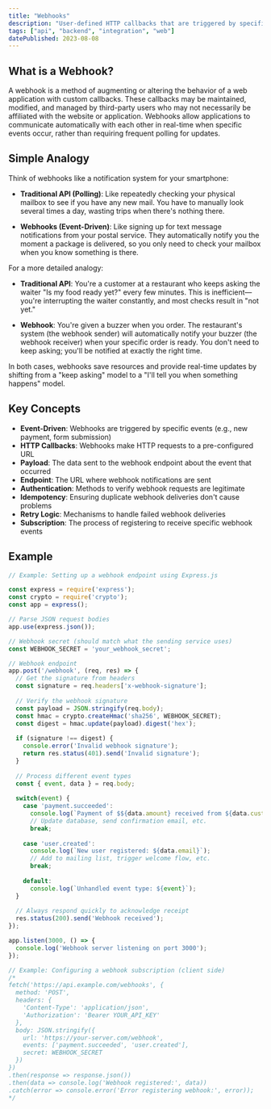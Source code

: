 ```yaml
---
title: "Webhooks"
description: "User-defined HTTP callbacks that are triggered by specific events, allowing an application to receive real-time data."
tags: ["api", "backend", "integration", "web"]
datePublished: 2023-08-08
---
```


## What is a Webhook?

A webhook is a method of augmenting or altering the behavior of a web application with custom callbacks. These callbacks may be maintained, modified, and managed by third-party users who may not necessarily be affiliated with the website or application. Webhooks allow applications to communicate automatically with each other in real-time when specific events occur, rather than requiring frequent polling for updates.

## Simple Analogy

Think of webhooks like a notification system for your smartphone:

- **Traditional API (Polling)**: Like repeatedly checking your physical mailbox to see if you have any new mail. You have to manually look several times a day, wasting trips when there's nothing there.

- **Webhooks (Event-Driven)**: Like signing up for text message notifications from your postal service. They automatically notify you the moment a package is delivered, so you only need to check your mailbox when you know something is there.

For a more detailed analogy:

- **Traditional API**: You're a customer at a restaurant who keeps asking the waiter "Is my food ready yet?" every few minutes. This is inefficient—you're interrupting the waiter constantly, and most checks result in "not yet."

- **Webhook**: You're given a buzzer when you order. The restaurant's system (the webhook sender) will automatically notify your buzzer (the webhook receiver) when your specific order is ready. You don't need to keep asking; you'll be notified at exactly the right time.

In both cases, webhooks save resources and provide real-time updates by shifting from a "keep asking" model to a "I'll tell you when something happens" model.

## Key Concepts

- **Event-Driven**: Webhooks are triggered by specific events (e.g., new payment, form submission)
- **HTTP Callbacks**: Webhooks make HTTP requests to a pre-configured URL
- **Payload**: The data sent to the webhook endpoint about the event that occurred
- **Endpoint**: The URL where webhook notifications are sent
- **Authentication**: Methods to verify webhook requests are legitimate
- **Idempotency**: Ensuring duplicate webhook deliveries don't cause problems
- **Retry Logic**: Mechanisms to handle failed webhook deliveries
- **Subscription**: The process of registering to receive specific webhook events

## Example

```javascript
// Example: Setting up a webhook endpoint using Express.js

const express = require('express');
const crypto = require('crypto');
const app = express();

// Parse JSON request bodies
app.use(express.json());

// Webhook secret (should match what the sending service uses)
const WEBHOOK_SECRET = 'your_webhook_secret';

// Webhook endpoint
app.post('/webhook', (req, res) => {
  // Get the signature from headers
  const signature = req.headers['x-webhook-signature'];
  
  // Verify the webhook signature
  const payload = JSON.stringify(req.body);
  const hmac = crypto.createHmac('sha256', WEBHOOK_SECRET);
  const digest = hmac.update(payload).digest('hex');
  
  if (signature !== digest) {
    console.error('Invalid webhook signature');
    return res.status(401).send('Invalid signature');
  }
  
  // Process different event types
  const { event, data } = req.body;
  
  switch(event) {
    case 'payment.succeeded':
      console.log(`Payment of $${data.amount} received from ${data.customer}`);
      // Update database, send confirmation email, etc.
      break;
      
    case 'user.created':
      console.log(`New user registered: ${data.email}`);
      // Add to mailing list, trigger welcome flow, etc.
      break;
      
    default:
      console.log(`Unhandled event type: ${event}`);
  }
  
  // Always respond quickly to acknowledge receipt
  res.status(200).send('Webhook received');
});

app.listen(3000, () => {
  console.log('Webhook server listening on port 3000');
});

// Example: Configuring a webhook subscription (client side)
/*
fetch('https://api.example.com/webhooks', {
  method: 'POST',
  headers: {
    'Content-Type': 'application/json',
    'Authorization': 'Bearer YOUR_API_KEY'
  },
  body: JSON.stringify({
    url: 'https://your-server.com/webhook',
    events: ['payment.succeeded', 'user.created'],
    secret: WEBHOOK_SECRET
  })
})
.then(response => response.json())
.then(data => console.log('Webhook registered:', data))
.catch(error => console.error('Error registering webhook:', error));
*/
```